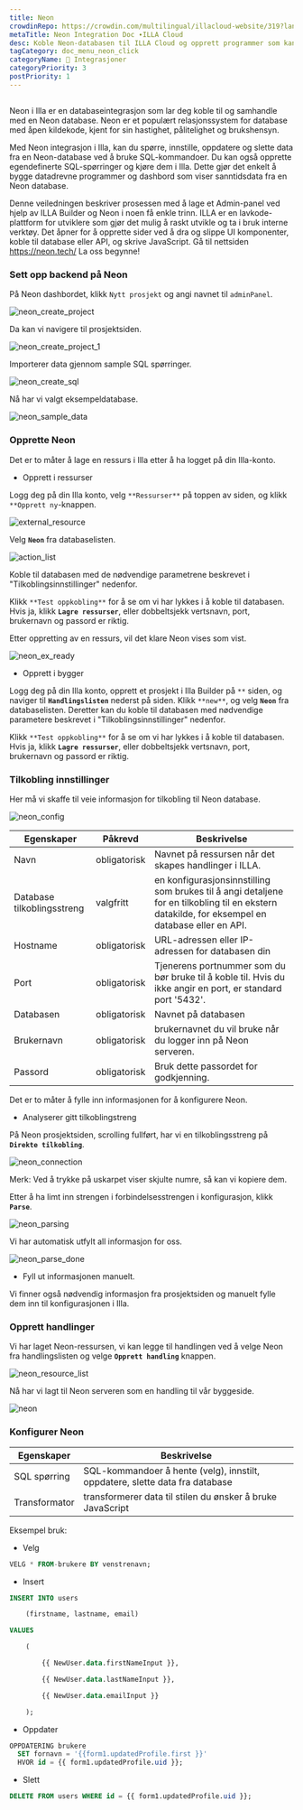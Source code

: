 ```yaml
---
title: Neon
crowdinRepo: https://crowdin.com/multilingual/illacloud-website/319?languages=no&filter=basic&value=0
metaTitle: Neon Integration Doc ∙ILLA Cloud
desc: Koble Neon-databasen til ILLA Cloud og opprett programmer som kan spørre, redigere og vise data. Denne veiledningen vil vise deg hvordan.
tagCategory: doc_menu_neon_click
categoryName: 🔨 Integrasjoner
categoryPriority: 3
postPriority: 1
---
```


## <h2 hidden>Hva er Neon?</h2>

Neon i Illa er en databaseintegrasjon som lar deg koble til og samhandle med en Neon database. Neon er et populært relasjonssystem for database med åpen kildekode, kjent for sin hastighet, pålitelighet og brukshensyn.

Med Neon integrasjon i Illa, kan du spørre, innstille, oppdatere og slette data fra en Neon-database ved å bruke SQL-kommandoer. Du kan også opprette egendefinerte SQL-spørringer og kjøre dem i Illa. Dette gjør det enkelt å bygge datadrevne programmer og dashbord som viser sanntidsdata fra en Neon database.

Denne veiledningen beskriver prosessen med å lage et Admin-panel ved hjelp av ILLA Builder og Neon i noen få enkle trinn. ILLA er en lavkode-plattform for utviklere som gjør det mulig å raskt utvikle og ta i bruk interne verktøy. Det åpner for å opprette sider ved å dra og slippe UI komponenter, koble til database eller API, og skrive JavaScript. Gå til nettsiden https://neon.tech/ La oss begynne!

### Sett opp backend på Neon

På Neon dashbordet, klikk `Nytt prosjekt` og angi navnet til `adminPanel`.

![neon_create_project](https://cdn.illacloud.com/official-website/img/docs/neon_create_project.png)

Da kan vi navigere til prosjektsiden.

![neon_create_project_1](https://cdn.illacloud.com/official-website/img/docs/neon_create_project_1.png)

Importerer data gjennom sample SQL spørringer.

![neon_create_sql](https://cdn.illacloud.com/official-website/img/docs/neon_create_sql.png)

Nå har vi valgt eksempeldatabase.

![neon_sample_data](https://cdn.illacloud.com/official-website/img/docs/neon_sample_data.png)

### Opprette Neon

Det er to måter å lage en ressurs i Illa etter å ha logget på din Illa-konto. 

-   Opprett i ressurser

Logg deg på din Illa konto, velg `**Ressurser**` på toppen av siden, og klikk `**Opprett ny`-knappen. 

![external_resource](https://cdn.illacloud.com/official-website/img/docs/external_resource.png)

Velg **`Neon`** fra databaselisten.

![action_list](https://cdn.illacloud.com/official-website/img/docs/action_list.png)

Koble til databasen med de nødvendige parametrene beskrevet i "Tilkoblingsinnstillinger" nedenfor. 

Klikk `**Test oppkobling**` for å se om vi har lykkes i å koble til databasen. Hvis ja, klikk **`Lagre ressurser`**, eller dobbeltsjekk vertsnavn, port, brukernavn og passord er riktig.

Etter oppretting av en ressurs, vil det klare Neon vises som vist.

![neon_ex_ready](https://cdn.illacloud.com/official-website/img/docs/neon_ex_ready.png)

-   Opprett i bygger

Logg deg på din Illa konto, opprett et prosjekt i Illa Builder på `**` siden, og naviger til **`Handlingslisten`** nederst på siden. Klikk `**new**`, og velg **`Neon`** fra databaselisten. Deretter kan du koble til databasen med nødvendige parametere beskrevet i "Tilkoblingsinnstillinger" nedenfor.

Klikk `**Test oppkobling**` for å se om vi har lykkes i å koble til databasen. Hvis ja, klikk **`Lagre ressurser`**, eller dobbeltsjekk vertsnavn, port, brukernavn og passord er riktig.

### Tilkobling innstillinger

Her må vi skaffe til veie informasjon for tilkobling til Neon database.

![neon_config](https://cdn.illacloud.com/official-website/img/docs/neon_config.png)

| Egenskaper                 | Påkrevd       | Beskrivelse                                                                                                                                     |
| -------------------------- | ------------- | ----------------------------------------------------------------------------------------------------------------------------------------------- |
| Navn                       | obligatorisk  | Navnet på ressursen når det skapes handlinger i ILLA.                                                                                           |
| Database tilkoblingsstreng | valgfritt     | en konfigurasjonsinnstilling som brukes til å angi detaljene for en tilkobling til en ekstern datakilde, for eksempel en database eller en API. |
| Hostname                   | obligatorisk  | URL-adressen eller IP-adressen for databasen din                                                                                                |
| Port                       | obligatorisk  | Tjenerens portnummer som du bør bruke til å koble til. Hvis du ikke angir en port, er standard port '5432'.                                     |
| Databasen                  | obligatorisk  | Navnet på databasen                                                                                                                             |
| Brukernavn                 | obligatorisk  | brukernavnet du vil bruke når du logger inn på Neon serveren.                                                                                   |
| Passord                    | obligatorisk  | Bruk dette passordet for godkjenning.                                                                                                           |

Det er to måter å fylle inn informasjonen for å konfigurere Neon.

-   Analyserer gitt tilkoblingstreng

På Neon prosjektsiden, scrolling fullført, har vi en tilkoblingsstreng på **`Direkte tilkobling`**.

![neon_connection](https://cdn.illacloud.com/official-website/img/docs/neon_connection.png)

Merk: Ved å trykke på uskarpet viser skjulte numre, så kan vi kopiere dem.

Etter å ha limt inn strengen i forbindelsesstrengen i konfigurasjon, klikk **`Parse`**.

![neon_parsing](https://cdn.illacloud.com/official-website/img/docs/neon_parsing.png)

Vi har automatisk utfylt all informasjon for oss.

![neon_parse_done](https://cdn.illacloud.com/official-website/img/docs/neon_parse_done.png)

-   Fyll ut informasjonen manuelt.

Vi finner også nødvendig informasjon fra prosjektsiden og manuelt fylle dem inn til konfigurasjonen i Illa. 

### Opprett handlinger

Vi har laget Neon-ressursen, vi kan legge til handlingen ved å velge Neon fra handlingslisten og velge **`Opprett handling`** knappen.

![neon_resource_list](https://cdn.illacloud.com/official-website/img/docs/neon_resource_list.png)

 Nå har vi lagt til Neon serveren som en handling til vår byggeside.

![neon](https://cdn.illacloud.com/official-website/img/docs/neon.png)

### Konfigurer Neon

| Egenskaper    | Beskrivelse                                                                  |
| ------------- | ---------------------------------------------------------------------------- |
| SQL spørring  | SQL-kommandoer å hente (velg), innstilt, oppdatere, slette data fra database |
| Transformator | transformerer data til stilen du ønsker å bruke JavaScript                   |

Eksempel bruk:

-   Velg

```sql
VELG * FROM-brukere BY venstrenavn;
```

-   Insert

```sql
INSERT INTO users

	(firstname, lastname, email)

VALUES

	(

		{{ NewUser.data.firstNameInput }},

		{{ NewUser.data.lastNameInput }},

		{{ NewUser.data.emailInput }}

	);
```

-   Oppdater

```sql
OPPDATERING brukere
  SET fornavn = '{{form1.updatedProfile.first }}'
  HVOR id = {{ form1.updatedProfile.uid }};
```

-   Slett

```sql
DELETE FROM users WHERE id = {{ form1.updatedProfile.uid }};
```
